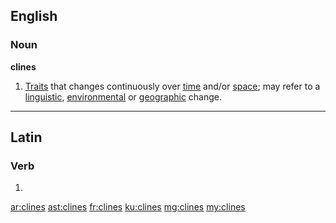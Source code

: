 ==English==

===Noun===
'''clines'''

# {{plural of|cline}} [[trait|Trait]]s that changes continuously over [[time]] and/or [[space]]; may refer to a [[linguistic]], [[environmental]] or [[geographic]] change.

----

==Latin==

===Verb===
{{la-verb-form|clīnēs}}

# {{conjugation of|clino|clīnō|2|s|pres|act|sub|lang=la}}

[[ar:clines]]
[[ast:clines]]
[[fr:clines]]
[[ku:clines]]
[[mg:clines]]
[[my:clines]]